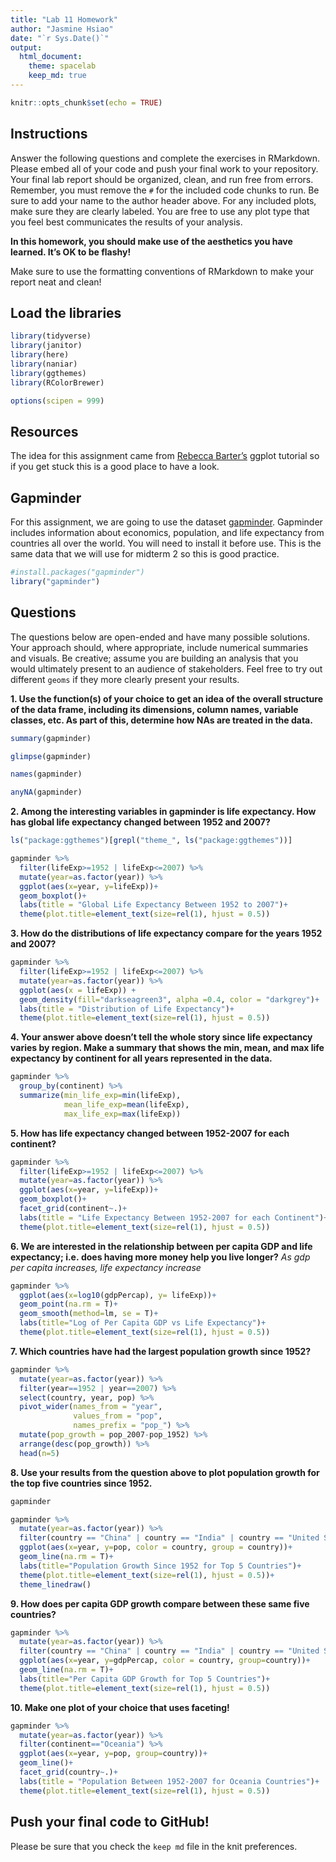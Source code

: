 ```yaml
---
title: "Lab 11 Homework"
author: "Jasmine Hsiao"
date: "`r Sys.Date()`"
output:
  html_document: 
    theme: spacelab
    keep_md: true
---
```


```r
knitr::opts_chunk$set(echo = TRUE)
```

## Instructions
Answer the following questions and complete the exercises in RMarkdown. Please embed all of your code and push your final work to your repository. Your final lab report should be organized, clean, and run free from errors. Remember, you must remove the `#` for the included code chunks to run. Be sure to add your name to the author header above. For any included plots, make sure they are clearly labeled. You are free to use any plot type that you feel best communicates the results of your analysis.  

**In this homework, you should make use of the aesthetics you have learned. It's OK to be flashy!**

Make sure to use the formatting conventions of RMarkdown to make your report neat and clean!  

## Load the libraries
```r
library(tidyverse)
library(janitor)
library(here)
library(naniar)
library(ggthemes)
library(RColorBrewer)
``` 

```r
options(scipen = 999)
```

## Resources
The idea for this assignment came from [Rebecca Barter's](http://www.rebeccabarter.com/blog/2017-11-17-ggplot2_tutorial/) ggplot tutorial so if you get stuck this is a good place to have a look.  

## Gapminder
For this assignment, we are going to use the dataset [gapminder](https://cran.r-project.org/web/packages/gapminder/index.html). Gapminder includes information about economics, population, and life expectancy from countries all over the world. You will need to install it before use. This is the same data that we will use for midterm 2 so this is good practice.
```r
#install.packages("gapminder")
library("gapminder")
```

## Questions
The questions below are open-ended and have many possible solutions. Your approach should, where appropriate, include numerical summaries and visuals. Be creative; assume you are building an analysis that you would ultimately present to an audience of stakeholders. Feel free to try out different `geoms` if they more clearly present your results.  

**1. Use the function(s) of your choice to get an idea of the overall structure of the data frame, including its dimensions, column names, variable classes, etc. As part of this, determine how NAs are treated in the data.**  
```r
summary(gapminder)
```
```r
glimpse(gapminder)
```
```r
names(gapminder)
```
```r
anyNA(gapminder) 
```


**2. Among the interesting variables in gapminder is life expectancy. How has global life expectancy changed between 1952 and 2007?**
```r
ls("package:ggthemes")[grepl("theme_", ls("package:ggthemes"))]
```


```r
gapminder %>% 
  filter(lifeExp>=1952 | lifeExp<=2007) %>% 
  mutate(year=as.factor(year)) %>% 
  ggplot(aes(x=year, y=lifeExp))+
  geom_boxplot()+
  labs(title = "Global Life Expectancy Between 1952 to 2007")+
  theme(plot.title=element_text(size=rel(1), hjust = 0.5))
```

**3. How do the distributions of life expectancy compare for the years 1952 and 2007?**
```r
gapminder %>% 
  filter(lifeExp>=1952 | lifeExp<=2007) %>% 
  mutate(year=as.factor(year)) %>% 
  ggplot(aes(x = lifeExp)) +
  geom_density(fill="darkseagreen3", alpha =0.4, color = "darkgrey")+
  labs(title = "Distribution of Life Expectancy")+
  theme(plot.title=element_text(size=rel(1), hjust = 0.5))
```

**4. Your answer above doesn't tell the whole story since life expectancy varies by region. Make a summary that shows the min, mean, and max life expectancy by continent for all years represented in the data.**
```r
gapminder %>%
  group_by(continent) %>% 
  summarize(min_life_exp=min(lifeExp),
            mean_life_exp=mean(lifeExp),
            max_life_exp=max(lifeExp))
```


**5. How has life expectancy changed between 1952-2007 for each continent?**
```r
gapminder %>% 
  filter(lifeExp>=1952 | lifeExp<=2007) %>% 
  mutate(year=as.factor(year)) %>%
  ggplot(aes(x=year, y=lifeExp))+
  geom_boxplot()+
  facet_grid(continent~.)+
  labs(title = "Life Expectancy Between 1952-2007 for each Continent")+
  theme(plot.title=element_text(size=rel(1), hjust = 0.5))
```

**6. We are interested in the relationship between per capita GDP and life expectancy; i.e. does having more money help you live longer?**
*As gdp per capita increases, life expectancy increase*
```r
gapminder %>% 
  ggplot(aes(x=log10(gdpPercap), y= lifeExp))+
  geom_point(na.rm = T)+
  geom_smooth(method=lm, se = T)+
  labs(title="Log of Per Capita GDP vs Life Expectancy")+
  theme(plot.title=element_text(size=rel(1), hjust = 0.5))
```

**7. Which countries have had the largest population growth since 1952?**
```r
gapminder %>% 
  mutate(year=as.factor(year)) %>%
  filter(year==1952 | year==2007) %>% 
  select(country, year, pop) %>% 
  pivot_wider(names_from = "year", 
              values_from = "pop",
              names_prefix = "pop_") %>% 
  mutate(pop_growth = pop_2007-pop_1952) %>% 
  arrange(desc(pop_growth)) %>% 
  head(n=5)
```

**8. Use your results from the question above to plot population growth for the top five countries since 1952.**
```r
gapminder
```


```r
gapminder %>% 
  mutate(year=as.factor(year)) %>%
  filter(country == "China" | country == "India" | country == "United States" | country == "Indonesia" | country == "Brazil") %>% 
  ggplot(aes(x=year, y=pop, color = country, group = country))+
  geom_line(na.rm = T)+
  labs(title="Population Growth Since 1952 for Top 5 Countries")+
  theme(plot.title=element_text(size=rel(1), hjust = 0.5))+
  theme_linedraw()
```


**9. How does per capita GDP growth compare between these same five countries?**
```r
gapminder %>% 
  mutate(year=as.factor(year)) %>%
  filter(country == "China" | country == "India" | country == "United States" | country == "Indonesia" | country == "Brazil") %>% 
  ggplot(aes(x=year, y=gdpPercap, color = country, group=country))+
  geom_line(na.rm = T)+
  labs(title="Per Capita GDP Growth for Top 5 Countries")+
  theme(plot.title=element_text(size=rel(1), hjust = 0.5))
```

**10. Make one plot of your choice that uses faceting!**
```r
gapminder %>% 
  mutate(year=as.factor(year)) %>%
  filter(continent=="Oceania") %>% 
  ggplot(aes(x=year, y=pop, group=country))+
  geom_line()+
  facet_grid(country~.)+
  labs(title = "Population Between 1952-2007 for Oceania Countries")+
  theme(plot.title=element_text(size=rel(1), hjust = 0.5))
```

## Push your final code to GitHub!
Please be sure that you check the `keep md` file in the knit preferences. 